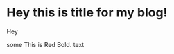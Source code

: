 # Hey this is title for my blog!

Hey

some <span className="text-red-800">This is Red Bold.</span> text
